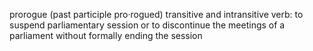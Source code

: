 prorogue (past participle pro·rogued) transitive and intransitive verb:  to suspend parliamentary session or to discontinue the meetings of a parliament without formally ending the session

{{wikify}}